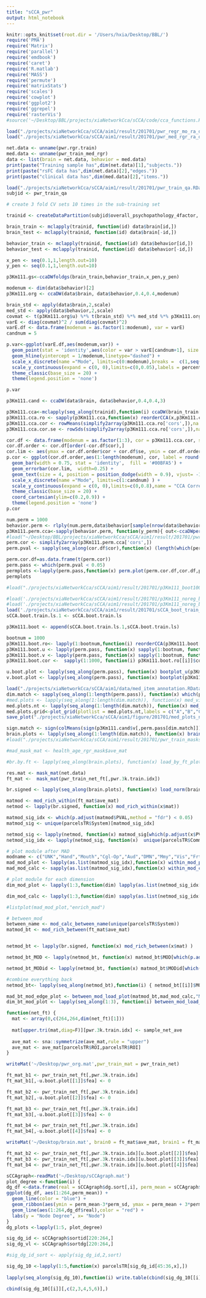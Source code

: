 ```yaml
---
title: "sCCA_pwr"
output: html_notebook
---
```


```r
knitr::opts_knit$set(root.dir = '/Users/hxia/Desktop/BBL/')
require('PMA')
require('Matrix')
require('parallel')
require('emdbook')
require('caret')
require('R.matlab')
require('MASS')
require('permute')
require('matrixStats')
require('scales')
require('cowplot')
require('ggplot2')
require('ggrepel')
require('rasterVis')
#source('~/Desktop/BBL/projects/xiaNetworkCca/sCCA/code/cca_functions.R')
```

```r
load("./projects/xiaNetworkCca/sCCA/aim1/result/201701/pwr_regr_mo_ra_data.RData")
load("./projects/xiaNetworkCca/sCCA/aim1/result/201701/pwr_med_rgr_ra_data.RData")

net.data <- unname(pwr.rgr.train)
med.data <- unname(pwr_train_med_rgr)
data <- list(brain = net.data, behavior = med.data)
print(paste("Training sample has",dim(net.data)[1],"subjects."))
print(paste("rsFC data has",dim(net.data)[2],"edges."))
print(paste("clinical data has",dim(med.data)[2],"items."))
```

```r
load("./projects/xiaNetworkCca/sCCA/aim1/result/201701/pwr_train_qa.RData")
subjid <- pwr_train_qa

# create 3 fold CV sets 10 times in the sub-training set

trainid <- createDataPartition(subjid$overall_psychopathology_4factor, p = 0.667, list =T,times=10)

brain_train <- mclapply(trainid, function(id) data$brain[id,])
brain_test <- mclapply(trainid, function(id) data$brain[-id,])

behavior_train <- mclapply(trainid, function(id) data$behavior[id,])
behavior_test <- mclapply(trainid, function(id) data$behavior[-id,])
```

```r
x_pen <- seq(0.1,1,length.out=10)
y_pen <- seq(0.1,1,length.out=10)

p3Km111.gs<-ccaDWfoldgs(brain_train,behavior_train,x_pen,y_pen)
```

```r
modenum <- dim(data$behavior)[2]
p3Km111.org <- ccaDW(data$brain, data$behavior,0.4,0.4,modenum)
```

```r
brain_std <- apply(data$brain,2,scale)
med_std <- apply(data$behavior,2,scale)
covmat <- t(p3Km111.org$u) %*% t(brain_std) %*% med_std %*% p3Km111.org$v
varE <- diag(covmat)^2 / sum(diag(covmat)^2)
varE.df <- data.frame(modenum = as.factor(1:modenum), var = varE)
candnum = 5

p.var<-ggplot(varE.df,aes(modenum,var)) +
  geom_point(stat = 'identity',aes(color = var > varE[candnum+1], size = var)) +
  geom_hline(yintercept = 1/modenum,linetype="dashed") +
  scale_x_discrete(name ="Mode", limits=c(0:modenum),breaks =  c(1,seq(10,modenum,10))) +
  scale_y_continuous(expand = c(0, 0),limits=c(0,0.05),labels = percent,name = "Variance Explained", breaks=seq(0,0.05,length=4)) +
  theme_classic(base_size = 20) +
  theme(legend.position = 'none') 

p.var
```


```r
p3Km111.cand <- ccaDW(data$brain, data$behavior,0.4,0.4,3)
```


```r
p3Km111.cca<-mclapply(seq_along(trainid),function(i) ccaDW(brain_train[[i]],behavior_train[[i]],0.4,0.4,10))
p3Km111.cca.ro <- sapply(p3Km111.cca,function(x) reorderCCA(x,p3Km111.cand,10))
p3Km111.cca.cor <- rowMeans(simplify2array(p3Km111.cca.ro['cors',]),na.rm =T)
p3Km111.cca.cor.se <- rowSds(simplify2array(p3Km111.cca.ro['cors',]),na.rm =T)/sqrt(dim(p3Km111.cca.ro)[2])
```


```r
cor.df <- data.frame(modenum = as.factor(1:3), cor = p3Km111.cca.cor, se = p3Km111.cca.cor.se)
cor.df.order <- cor.df[order(-cor.df$cor),]
cor.lim <- aes(ymax = cor.df.order$cor + cor.df$se, ymin = cor.df.order$cor - cor.df$se)
p.cor <- ggplot(cor.df.order,aes(1:length(modenum), cor, label = round(cor,2))) +
  geom_bar(width = 0.75, stat = 'identity',  fill = '#00BFA5') +
  geom_errorbar(cor.lim,  width=0.25) +
  geom_text(size = 4, position = position_dodge(width = 0.9), vjust= -1,color='grey')+
  scale_x_discrete(name ="Mode", limits=c(1:candnum) ) +
  scale_y_continuous(expand = c(0, 0),limits=c(0,0.8),name = "CCA Correlation", breaks=seq(0,0.8,length=5)) +
  theme_classic(base_size = 20) +
  coord_cartesian(ylim=c(0.2,0.9)) +
  theme(legend.position = 'none') 
p.cor

```

```r
num.perm = 1000
behavior.perm <- rlply(num.perm,data$behavior[sample(nrow(data$behavior)),])
p3Km111.perm.cca<-sapply(behavior.perm, function(y_perm){ out<-ccaDWpermorder(data$brain,y_perm,0.4,0.4,candnum,p3Km111.cand)} )
#load("~/Desktop/BBL/projects/xiaNetworkCca/sCCA/aim1/result/201701/pwr_perm_cca.RData")
perm.cor <- simplify2array(p3Km111.perm.cca['cors',])
perm.pval <- sapply(seq_along(cor.df$cor),function(x) (length(which(perm.cor[x,] >= cor.df$cor[x])) ) / length(which(is.na(perm.cor[x,]) == FALSE)))
```

```r
perm.cor.df=as.data.frame(t(perm.cor))
perm.pass <- which(perm.pval < 0.05)
permplots <-lapply(perm.pass,function(x) perm.plot(perm.cor.df,cor.df,perm.pval,x))
permplots
```


```r
#load("./projects/xiaNetworkCca/sCCA/aim1/result/201701/p3Km111_boot1000.RData")

#load('./projects/xiaNetworkCca/sCCA/aim1/result/201701/p3Km111_noreg_boot1.RData')
#load('./projects/xiaNetworkCca/sCCA/aim1/result/201701/p3Km111_noreg_boot2.RData')
load('./projects/xiaNetworkCca/sCCA/aim1/result/201701/sCCA_boot_train_ls2.RData')
sCCA.boot.train.ls.1 <- sCCA.boot.train.ls

p3Km111.boot <- append(sCCA.boot.train.ls.1,sCCA.boot.train.ls)

bootnum = 1000
p3Km111.boot.ro<- lapply(1:bootnum,function(i) reorderCCA(p3Km111.boot[[i]],p3Km111.cand,10))
p3Km111.boot.u <- lapply(perm.pass, function(x) sapply(1:bootnum, function(i) p3Km111.boot.ro[[i]]$u[,x]))
p3Km111.boot.v <- lapply(perm.pass, function(x) sapply(1:bootnum, function(i) p3Km111.boot.ro[[i]]$v[,x]))
p3Km111.boot.cor <-  sapply(1:1000, function(i) p3Km111.boot.ro[[i]]$cor)

u.boot.plot <- lapply(seq_along(perm.pass), function(x) bootplot_u(p3Km111.cand$u[,perm.pass[x]], p3Km111.boot.u[[x]] ))
v.boot.plot <- lapply(seq_along(perm.pass), function(x) bootplot(p3Km111.cand$v[,perm.pass[x]], p3Km111.boot.v[[x]] ))

```


```r
load("./projects/xiaNetworkCca/sCCA/aim1/data/med_item_annotation.RData")
dim.match <- sapply(seq_along(1:length(perm.pass)), function(x) which(perm.pass == cor.df.order$modenum[x]))
#med.plots <- lapply(seq_along(1:length(dim.match)), function(x) med_vis(v.boot.plot[[dim.match[x]]], paste("Mode",x)))
med.plots.nt <- lapply(seq_along(1:length(dim.match)), function(x) med_vis(v.boot.plot[[dim.match[x]]], ""))
med.plots.grid<-plot_grid(plotlist = med.plots.nt,labels = c("A","B","C","D"))
save_plot("./projects/xiaNetworkCca/sCCA/aim1/figure/201701/med_plots_norgr.pdf",med.plots.grid,base_height = 14,base_aspect_ratio = 1.3)
```


```r
sign.match <- sign(colMeans(sign(p3Km111.cand$v[,perm.pass[dim.match]])))
brain.plots <- lapply(seq_along(1:length(dim.match)), function(x) brain_vis(u.boot.plot[[dim.match[x]]] ,paste("Dimension",x),sign.match[x],pwr.3k.train.idx,parcelsTR)   )
#load("./projects/xiaNetworkCca/sCCA/aim1/result/201701/pwr_train_masks.RData")

#mad_mask_mat <- health_age_rgr_mask$ave_mat

#br.by.ft <- lapply(seq_along(brain.plots), function(x) load_by_ft_plot(brain.plots[[x]]$mat,mad_mask_mat,paste("Dimension",x)))

res.mat <- mask_mat(net.data)
ft_mat <-  mask_mat(pwr_train_net_ft[,pwr.3k.train.idx])

br.signed <- lapply(seq_along(brain.plots), function(x) load_norm(brain.plots[[x]],ft_mat,res.mat,paste("Dimension",x)))

matmod <- mod_rich_within(ft_mat$ave_mat)
netmod <- lapply(br.signed, function(x) mod_rich_within(x$mat))

matmod_sig_idx <- which(p.adjust(matmod$PVAL,method = "fdr") < 0.05)
matmod_sig <- unique(parcelsTR$System)[matmod_sig_idx]

netmod_sig <- lapply(netmod, function(x) matmod_sig[which(p.adjust(x$PVAL[matmod_sig_idx],method = "fdr")< 0.05 )])
netmod_sig_idx <- lapply(netmod_sig, function(x)  unique(parcelsTR$Community[which(parcelsTR$System == x)]) +1 )

# plot module after MAD
modname <- c("UNK","Hand","Mouth","Cgl-Op","Aud","DMN","Mmy","Vis","FrtPrt","Sln","SbC","VTN","DTN","CRB")
mad_mod_plot <- lapply(as.list(matmod_sig_idx),function(x) within_mod_plot(ft_mat$ave_mat,x))
mad_mod_calc <- sapply(as.list(matmod_sig_idx),function(x) within_mod_calc(ft_mat$ave_mat,x))

# plot module for each dimension
dim_mod_plot <- lapply(1:3,function(dim) lapply(as.list(netmod_sig_idx[[dim]]),function(mod) within_mod_plot(br.signed[[dim]]$mat,mod)))

dim_mod_calc <- lapply(1:3,function(dim) sapply(as.list(netmod_sig_idx[[dim]]),function(mod) within_mod_calc(br.signed[[dim]]$mat,mod)))

#listplot(mad_mod_plot,"enrich_mad")

# between_mod
between_name <- mod_calc_between_name(unique(parcelsTR$System))
matmod_bt <- mod_rich_between(ft_mat$ave_mat)


netmod_bt <- lapply(br.signed, function(x) mod_rich_between(x$mat) )

netmod_bt_MOD <- lapply(netmod_bt, function(x) matmod_bt$MOD[which(p.adjust(x$PVAL[matmod_bt$MODid], method = 'fdr') < 0.05)])

netmod_bt_MODid <- lapply(netmod_bt, function(x) matmod_bt$MODid[which(p.adjust(x$PVAL[matmod_bt$MODid], method = 'fdr') < 0.05)] )

#combine everything back
netmod_bt<- lapply(seq_along(netmod_bt),function(i) { netmod_bt[[i]]$MOD <- netmod_bt_MOD[[i]]; netmod_bt[[i]]$MODid <- netmod_bt_MODid[[i]];netmod_bt[[i]]})

mad_bt_mod_edge_plot <- between_mod_load_plot(matmod_bt,mad_mod_calc,"MAD Mask")
dim_bt_mod_plot <- lapply(seq_along(1:3), function(i) between_mod_load_plot(netmod_bt[[i]],dim_mod_calc[[i]],paste("Dimension",i)))

```

```r
function(net_ft) {
  mat <- array(0,c(264,264,dim(net_ft)[1]))
  
  mat[upper.tri(mat,diag=F)][pwr.3k.train.idx] <- sample_net_ave
  
  ave_mat <- sna::symmetrize(ave_mat,rule = "upper")
  ave_mat <- ave_mat[parcelsTR$ROI,parcelsTR$ROI]
}

writeMat('~/Desktop/pwr_org.mat',pwr_train_mat = pwr_train_net)

ft_mat_b1 <- pwr_train_net_ft[,pwr.3k.train.idx]
ft_mat_b1[,-u.boot.plot[[1]]$fea] <- 0

ft_mat_b2 <- pwr_train_net_ft[,pwr.3k.train.idx]
ft_mat_b2[,-u.boot.plot[[2]]$fea] <- 0

ft_mat_b3 <- pwr_train_net_ft[,pwr.3k.train.idx]
ft_mat_b3[,-u.boot.plot[[3]]$fea] <- 0

ft_mat_b4 <- pwr_train_net_ft[,pwr.3k.train.idx]
ft_mat_b4[,-u.boot.plot[[4]]$fea] <- 0

writeMat('~/Desktop/brain.mat', brain0 = ft_mat$ave_mat, brain1 = ft_mat_dim1$ave_mat,brain2 = ft_mat_dim2$ave_mat,brain3 = ft_mat_dim3$ave_mat,brain4 = ft_mat_dim4$ave_mat)

ft_mat_b2 <- pwr_train_net_ft[,pwr.3k.train.idx][u.boot.plot[[2]]$fea]
ft_mat_b3 <- pwr_train_net_ft[,pwr.3k.train.idx][u.boot.plot[[3]]$fea]
ft_mat_b4 <- pwr_train_net_ft[,pwr.3k.train.idx][u.boot.plot[[4]]$fea]

sCCAgraph<-readMat('~/Desktop/sCCAgraph.mat')
plot_degree <-function(i) {
dg_df <-data.frame(real = sCCAgraph$dg.sort[,i], perm_mean = sCCAgraph$braindgperm.mean[,i], perm_sd = sCCAgraph$braindgperm.sd[,i])
ggplot(dg_df, aes(1:264,perm_mean)) + 
  geom_line(color = "blue") +
  geom_ribbon(aes(ymin = perm_mean-3*perm_sd, ymax = perm_mean + 3*perm_sd), fill = 'blue', alpha = 0.2) +
  geom_line(aes(1:264,dg_df$real),color = "red") +
  labs(y = "Node Degree", x= "Node")
}
dg_plots <-lapply(1:5, plot_degree)

sig_dg_id <- sCCAgraph$sortid[220:264,]
sig_dg_vl <- sCCAgraph$sortdg[220:264,]

#sig_dg_id_sort <- apply(sig_dg_id,2,sort)

sig_dg_10 <-lapply(1:5,function(x) parcelsTR[sig_dg_id[45:36,x],])
 
lapply(seq_along(sig_dg_10),function(i) write.table(cbind(sig_dg_10[[i]][,c(2,3,4,5)],sig_dg_vl[45:36,i],sig_dg_10[[i]][,7]), file = paste( '~/Desktop/sig_node_dg_',i,'.node',sep=""),col.names=FALSE,row.names=FALSE,quote=FALSE))

cbind(sig_dg_10[[i]][,c(2,3,4,5,6)],)
```





